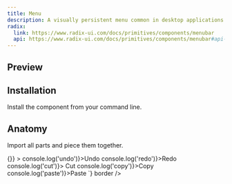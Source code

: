 ```yaml
---
title: Menu
description: A visually persistent menu common in desktop applications that provides quick access to a consistent set of commands.
radix:
  link: https://www.radix-ui.com/docs/primitives/components/menubar
  api: https://www.radix-ui.com/docs/primitives/components/menubar#api-reference
---
```

## Preview

<Preview>
  <Flex
    css={{
      flexDirection: "column",
      alignItems: "center",
      gap: "$3",
    }}
  >  
  </Flex>
</Preview>

## Installation

Install the component from your command line.

<LiveProvider>
    <LiveEditor code={`npm install @raystack/apsara`} border/>
</LiveProvider>


## Anatomy
Import all parts and piece them together.

<LiveProvider>
    <LiveEditor code={`

<Menu open onOpenChange={() => {}} >
  <Menu.Content css={{position: "relative"}}>
    <Menu.Item onSelect={() => console.log('undo')}>Undo</Menu.Item>
    <Menu.Item onSelect={() => console.log('redo')}>Redo</Menu.Item>
    <Menu.Separator />
    <Menu.Item disabled onSelect={() => console.log('cut')}>
      Cut
    </Menu.Item>
    <Menu.Item onSelect={() => console.log('copy')}>Copy</Menu.Item>
    <Menu.Item onSelect={() => console.log('paste')}>Paste</Menu.Item>
  </Menu.Content>
</Menu>
`} border />
</LiveProvider>
